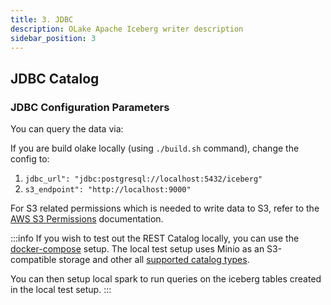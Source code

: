 ```yaml
---
title: 3. JDBC
description: OLake Apache Iceberg writer description
sidebar_position: 3
---
```


## JDBC Catalog


<Tabs>

<TabItem value="jdbc-ui" label="OLake UI" default>

<MinioJDBCIcebergWriterUIConfigLocalDetails/>

</TabItem>

<TabItem value="jdbc-cli" label="OLake CLI" default>

<MinioJDBCIcebergWriterConfigLocal/>

### JDBC Configuration Parameters

<MinioJDBCIcebergWriterConfigLocalDetails/>

</TabItem>

</Tabs>

You can query the data via:

<CatalogQuery/>

If you are build olake locally (using `./build.sh` command), change the config to:
1. `jdbc_url": "jdbc:postgresql://localhost:5432/iceberg"`
2. `s3_endpoint": "http://localhost:9000"`

For S3 related permissions which is needed to write data to S3, refer to the [AWS S3 Permissions](../../parquet/partitioning) documentation.

:::info
If you wish to test out the REST Catalog locally, you can use the [docker-compose](../docker-compose) setup. The local test setup uses Minio as an S3-compatible storage and other all [supported catalog types](../docker-compose#local-catalog--test-setup). 

You can then setup local spark to run queries on the iceberg tables created in the local test setup.
:::